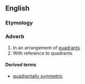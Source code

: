 ==English==

===Etymology===
{{suffix|en|quadrantal|ly}}

===Adverb===
{{en-adv|-}}

# In an arrangement of [[quadrant]]s
# With reference to quadrants

====Derived terms====
* [[quadrantally symmetric]]